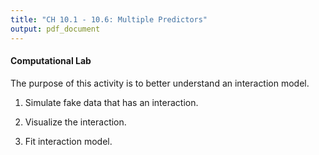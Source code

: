 ```yaml
---
title: "CH 10.1 - 10.6: Multiple Predictors"
output: pdf_document
---
```


#### Computational Lab

The purpose of this activity is to better understand an interaction model.

1. Simulate fake data that has an interaction.

2. Visualize the interaction.

3. Fit interaction model.

